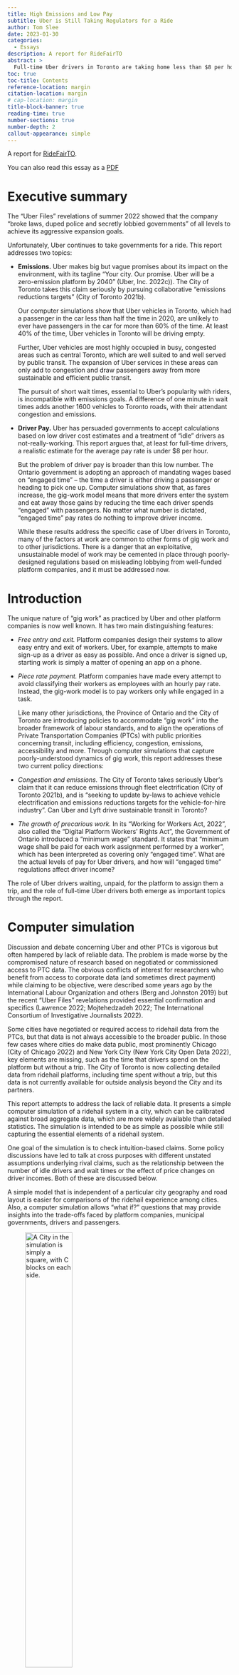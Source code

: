```yaml
---
title: High Emissions and Low Pay 
subtitle: Uber is Still Taking Regulators for a Ride
author: Tom Slee
date: 2023-01-30
categories:
  - Essays
description: A report for RideFairTO
abstract: >
  Full-time Uber drivers in Toronto are taking home less than $8 per hour. Computer simulations show that the Ontario government's claim to provide a minimum wage based on "engaged time" will do nothing to improve the lot of drivers. Further: Uber will always be an emissions-heavy approach to transit, as Uber drivers have passengers in the car for less than 60% of the time. The pursuit of ridehail convenience comes at the cost of more emissions: each minute cut from Uber wait times adds 1600 vehicles to Toronto roads. 
toc: true
toc-title: Contents
reference-location: margin
citation-location: margin
# cap-location: margin
title-block-banner: true
reading-time: true
number-sections: true
number-depth: 2
callout-appearance: simple
---
```


A report for [RideFairTO](https://ridefair.ca/).

::: callout-note
You can also read this essay as a [PDF](ridehail.pdf)
:::

# Executive summary {#executive-summary}

The "Uber Files" revelations of summer 2022 showed that the company "broke laws, duped police and secretly lobbied governments" of all levels to achieve its aggressive expansion goals.

Unfortunately, Uber continues to take governments for a ride. This report addresses two topics:

-   **Emissions.** Uber makes big but vague promises about its impact on the environment, with its tagline "Your city. Our promise. Uber will be a zero-emission platform by 2040" (Uber, Inc. 2022c)). The City of Toronto takes this claim seriously by pursuing collaborative "emissions reductions targets" (City of Toronto 2021b).

    Our computer simulations show that Uber vehicles in Toronto, which had a passenger in the car less than half the time in 2020, are unlikely to ever have passengers in the car for more than 60% of the time. At least 40% of the time, Uber vehicles in Toronto will be driving empty.

    Further, Uber vehicles are most highly occupied in busy, congested areas such as central Toronto, which are well suited to and well served by public transit. The expansion of Uber services in these areas can only add to congestion and draw passengers away from more sustainable and efficient public transit.

    The pursuit of short wait times, essential to Uber's popularity with riders, is incompatible with emissions goals. A difference of one minute in wait times adds another 1600 vehicles to Toronto roads, with their attendant congestion and emissions.

-   **Driver Pay.** Uber has persuaded governments to accept calculations based on low driver cost estimates and a treatment of "idle" drivers as not-really-working. This report argues that, at least for full-time drivers, a realistic estimate for the average pay rate is under \$8 per hour.

    But the problem of driver pay is broader than this low number. The Ontario government is adopting an approach of mandating wages based on "engaged time" -- the time a driver is either driving a passenger or heading to pick one up. Computer simulations show that, as fares increase, the gig-work model means that more drivers enter the system and eat away those gains by reducing the time each driver spends "engaged" with passengers. No matter what number is dictated, "engaged time" pay rates do nothing to improve driver income.

    While these results address the specific case of Uber drivers in Toronto, many of the factors at work are common to other forms of gig work and to other jurisdictions. There is a danger that an exploitative, unsustainable model of work may be cemented in place through poorly-designed regulations based on misleading lobbying from well-funded platform companies, and it must be addressed now.

# Introduction {#introduction}

The unique nature of "gig work" as practiced by Uber and other platform companies is now well known. It has two main distinguishing features:

-   *Free entry and exit.* Platform companies design their systems to allow easy entry and exit of workers. Uber, for example, attempts to make sign-up as a driver as easy as possible. And once a driver is signed up, starting work is simply a matter of opening an app on a phone.

-   *Piece rate payment.* Platform companies have made every attempt to avoid classifying their workers as employees with an hourly pay rate. Instead, the gig-work model is to pay workers only while engaged in a task.

    Like many other jurisdictions, the Province of Ontario and the City of Toronto are introducing policies to accommodate "gig work" into the broader framework of labour standards, and to align the operations of Private Transportation Companies (PTCs) with public priorities concerning transit, including efficiency, congestion, emissions, accessibility and more. Through computer simulations that capture poorly-understood dynamics of gig work, this report addresses these two current policy directions:

-   *Congestion and emissions.* The City of Toronto takes seriously Uber's claim that it can reduce emissions through fleet electrification (City of Toronto 2021b), and is "seeking to update by-laws to achieve vehicle electrification and emissions reductions targets for the vehicle-for-hire industry". Can Uber and Lyft drive sustainable transit in Toronto?

-   *The growth of precarious work.* In its "Working for Workers Act, 2022", also called the "Digital Platform Workers' Rights Act", the Government of Ontario introduced a "minimum wage" standard. It states that "minimum wage shall be paid for each work assignment performed by a worker", which has been interpreted as covering only "engaged time". What are the actual levels of pay for Uber drivers, and how will "engaged time" regulations affect driver income?

The role of Uber drivers waiting, unpaid, for the platform to assign them a trip, and the role of full-time Uber drivers both emerge as important topics through the report.

# Computer simulation {#computer-simulation}

Discussion and debate concerning Uber and other PTCs is vigorous but often hampered by lack of reliable data. The problem is made worse by the compromised nature of research based on negotiated or commissioned access to PTC data. The obvious conflicts of interest for researchers who benefit from access to corporate data (and sometimes direct payment) while claiming to be objective, were described some years ago by the International Labour Organization and others (Berg and Johnston 2019) but the recent "Uber Files" revelations provided essential confirmation and specifics (Lawrence 2022; Mojtehedzadeh 2022; The International Consortium of Investigative Journalists 2022).

Some cities have negotiated or required access to ridehail data from the PTCs, but that data is not always accessible to the broader public. In those few cases where cities do make data public, most prominently Chicago (City of Chicago 2022) and New York City (New York City Open Data 2022), key elements are missing, such as the time that drivers spend on the platform but without a trip. The City of Toronto is now collecting detailed data from ridehail platforms, including time spent without a trip, but this data is not currently available for outside analysis beyond the City and its partners.

This report attempts to address the lack of reliable data. It presents a simple computer simulation of a ridehail system in a city, which can be calibrated against broad aggregate data, which are more widely available than detailed statistics. The simulation is intended to be as simple as possible while still capturing the essential elements of a ridehail system.

One goal of the simulation is to check intuition-based claims. Some policy discussions have led to talk at cross purposes with different unstated assumptions underlying rival claims, such as the relationship between the number of idle drivers and wait times or the effect of price changes on driver incomes. Both of these are discussed below.

A simple model that is independent of a particular city geography and road layout is easier for comparisons of the ridehail experience among cities. Also, a computer simulation allows "what if?" questions that may provide insights into the trade-offs faced by platform companies, municipal governments, drivers and passengers.

![A City in the simulation is simply a square, with C blocks on each side.](fig1.png){#fig-1 width="50%"}

The ridehail simulation has three components, each of which is described below:

-   A geographical area. This is called a *City*, as most discussions about ridehail systems have focused on cities as the unit of comparison, but it need not be an actual "city".

-   Vehicles. These drive around the city, respond to trip requests, and carry passengers from the trip origin to the trip destination.

-   Trips. These start as trip requests, and have an origin and destination within the city.

## City {#city}

A city is represented as simply as possible: it is a square of uniformly-sized "blocks". The square is, however, "wrapped", so that a vehicle going off the top of the city appears at the bottom, and a vehicle going off the right of the city appears on the left. This is not as unrealistic as it may first appear: in the real world, drivers are not bound by city boundaries: some trips will go outside the city and some will come from the outside in, so the city can be thought of as an area with vehicles leaving and entering.

In this simplest model of a city, all locations are identical. A city with distinct zones is possible, and is described as an extension, below.

The unit of travel is a single block, and may be thought of as a distance, a time, or a combination of the two. It is often taken as a minute of travel time, but this is not a requirement.

## Vehicles {#vehicles}

Vehicles all drive at the same speed, and are always in one of three "phases", which are commonly used in discussions of ridehail systems.

-   In phase *P1* the driver is logged into a ridehail app, their vehicle is available for the platform to assigned it to trips, but they do not have an assigned trip. In this phase the vehicle drives randomly around the city. Vehicles in *P1* are also sometimes called "idle".

-   In phase *P2* the platform has assigned a vehicle to a trip, the vehicle has accepted the assignment, and it drives towards the trip origin by the shortest route to pick up the passenger. This route may involve going "off the edge" of the city and appearing at the opposite side. *P2* is sometimes called *en route* to picking up the passenger.

-   In phase *P3*, a vehicle has picked up one or more passengers and is driving by the shortest route to the destination. Evaluated across the whole driver population, the proportion of time drivers spend in *P3* is also called the *utilization rate* for the system.

Once a trip is complete, the vehicle returns to *P1*, waiting for the next trip request.

Two other phrases common in the industry are also used. The combination of *P1* and *P2* phases, when a driver has no passenger in the car, is sometimes referred to as *deadheading* time. The combination of *P2* and *P3* phases, when a driver is assigned to a trip (and is either *en route* or with a passenger), is sometimes called *engaged time*.

## Trips {#trips}

A trip has an *origin* and a *destination*. In the simplest simulation, each is chosen randomly from intersections in the city, except that the two locations cannot be the same.

Each vehicle can take only one trip at a time. This can represent one passenger or a group of passengers, but it does not include "shared trips" such as the Uber Pool service where passengers request trips separately but share a vehicle for some portion of the trip. Ridehail operators have repeatedly tried to introduce such systems but, even before Covid, such shared trips made up a small portion of the total trips, and even when a passenger requested an "Uber Pool" trip they often ended up not sharing the vehicle (Policy & Innovation Transportation Services 2019). The simulation focuses entirely on "UberX-like" systems.

From the passenger's point of view, trip time is in one of two phases: waiting or traveling. For randomly-selected trip origins and destinations, the average trip length in a city with *C* blocks along each side is *C/2*.

The "wait time" reported here, the time between placing a trip request and setting off to the destination, is different to that commonly used by Uber. With wait time defined as it is here, all the time of a trip (from request to arrival at the destination) is assigned to either waiting or travelling. For Uber, the wait time is the time elapsed until the driver appears at the location, but that leaves an unassigned "grey zone" period between driver arrival and the start of the trip, which may include time for the passenger to come out onto the street, time to find the vehicle (or for the driver to pick out the passenger), to possibly put luggage in the trunk, and to get in the vehicle.

## The simulation {#the-simulation}

Each simulation is a sequence of moves. In each move, vehicles travel one block, from one intersection to the next. A typical move involves the following events:

-   Any new trip requests are generated.

-   Available vehicles are assigned to trips. The trip is assigned to the nearest available vehicle in P1, and if there are multiple vehicles at the same distance from the trip origin, one is selected at random. Vehicles always accept trip assignments.

-   Vehicles move from one intersection to the next. For each vehicle, this involves choosing a direction and moving a block to the next intersection. For vehicles in P1, the direction is random; for vehicles in P2 and P3, the direction is towards the trip origin or destination, as applicable.

-   Any trip that reaches its destination terminates.

![A city of 20 by 20 blocks, showing 160 vehicles (triangles) in phases P1 (red), P2 (orange), and P3 (green). The red diamonds are trip origins, and the green circles are trip destinations.](fig2.png){#fig-2 width="70%"}

At the end of each move, the simulation records and optionally plots the state of each vehicle and statistics about the overall system (fraction of vehicles in each phase, for example). Figure 2 illustrates a simulation in progress.

This framework is sufficient to simulate a city with a fixed supply of vehicles, and fixed demand (rate of requests). For some of the results below, this is all that is needed. For some other topics, the simulation has to be extended.

## Extensions {#extensions}

The spirit of the simulation is to be as simple as possible, so that it can be calibrated using the very limited high-level public data available and so that it can be used comparatively. However, two extensions are necessary for some applications.

Many cities have a central "downtown" zone where the demand for ridehail traffic is high, surrounded by suburban areas where demand is lower. For example, 60% of trips in Metro Toronto originate within "Old Toronto" and East York, even though these two make up less than 20% of the total Metro area. This inhomogeneity is built into the model as two *zones*. A central zone has sides *C/2* (so, one quarter of the city's area) and has a higher rate of trip requests than the surrounding area, as shown in Figure 3 below. The trip destinations remain randomly distributed around the whole city. With an inhomogeneity of zero, the central zone is the same as the rest, with an inhomogeneity of one all trip requests take place in the central zone. In this way, and in the spirit of keeping the model as simple and parsimonious as possible, a single inhomogeneity parameter between zero and one captures the two zones.

![The red dots show the origin of trips in a small "two-zone" city if eight blocks. The central area has a higher demand than outlying suburbs.](fig3.png){#fig-3 width="50%"}

The second extension, discussed in the section on Engaged Time standards below, is to allow vehicles to enter and leave the system in response to price and demand.

The use of random locations for trip destinations implies an average trip length of *C/2* (regardless of inhomogeneity). To model an area where the average trip length may differ from this, a maximum trip length can be set, with trips distributed randomly over intersections within that distance.

## Implementation {#implementation}

The simulation is implemented in the Python programming language, and the code is available on GitHub [here](https://github.com/tomslee/ridehail) (Slee 2022b). It can be run as a desktop application from a command line but is also available at a web site, [here](https://tomslee.github.io/ridehail/lab/) (Slee 2022a).

Simulations using the desktop application are controlled by a configuration file, which at its simplest specifies the size of the city (number of blocks on each side), the base demand rate (number of trip requests each move), and the number of vehicles.

The simulation is also available at a web site, where the configuration is set in the browser. The simulation runs in the browser (not at a server), using the Pyodide python distribution (The Pyodide development team 2022), and is the same code as the desktop. The web site is currently a "laboratory", which allows experimentation but does not provide a way to save results. All results in this report are taken from desktop simulations.

## Simulating ridehail in Toronto {#simulating-ridehail-in-toronto}

Important data comes from a 2019 study by the City of Toronto and an update in 2021 (Policy & Innovation Transportation Services 2019, 2021). The November 2021 update chose Thursday Feb 6, 2020 as a representative day to assess the overall state of ridehail in Toronto, pre-pandemic (p25). Relevant statistics from this study are shown in Table 1.

| Quantity                                        |             Value |    Simulation |
|----------------------------------|------------------:|------------------:|
| Trips completed (R)                             | 193,902 (135/min) |        135 \* |
| Average trip length (L)                         |            8.13km | 20 minutes \* |
| Average vehicle speed (v)                       |           31 km/h |    30 km/h \* |
| Percent of time: Period 1 (available for trip)  |             40.5% |           40% |
| Percent of time: Period 2 (en-route to pick-up) |             11.2% |           12% |
| Percent of time: Period 3 (with passenger)      |             48.3% |           48% |
| Active vehicles (N)                             |              6200 |          6000 |

: Table 1: Statistics for Uber trips in Toronto on Feb 6, 2020. The values come from the City of Toronto study on platform transit companies.\
\* = input value

Metro Toronto has an area of 625 square kilometres (= 25km\*25 km). In the simulation it is represented as a 60 by 60 grid. Traffic speeds are taken as an average of 30 km/h (including all stops for pickups) so each block represents 50 seconds of travel. 55% of all trips start in a central zone, and the average trip length is 20 minutes.

Figure 4 shows that this simplified model can simulate an environment the scale of Toronto on a single laptop computer. It shows the results of several simulations, each with 135 trips per minute, or 200,000 in the whole day. The number of vehicles is varied, from 2000 to 10,000. The actual number of drivers on a given day will depend on the price set by the PTC, so each number of vehicles represents a possible outcome. Each simulation takes about ten minutes to reach a steady state, at which point we can take averages of the fraction of vehicles in each of the *P1*, *P2*, *P3* phases, along with average wait times.

The actual number of drivers (6000), utilization rate (48%), and *P2* value (12%) are captured well by the simulation as one of the possible states for a day with 200,000 trips in Toronto. (The wait time of 5.4 minutes is not comparable to Uber's definition, which leaves some time unaccounted for \-\-- see above). These particular values are the result of the price and commission set by Uber.

# Ride Hailing cannot provide low-emissions transit {#ride-hailing-cannot-provide-low-emissions-transit}

![Simulating Toronto: Wait times and vehicle phases for Feb 6, 2020. The figures at 6000 vehicles match the reported values for that day.](fig4.png){#fig-4 width="100%"}

Figure 4 highlights the trade-off at the heart of the ground transportation industry.

At the right side of the graph, the number of vehicles is very large (10,000) compared to the demand for trips. Relatively few vehicles are "engaged" in a trip, either driving a passenger (*P3*) or *en route* to pick up a passenger (*P2*). Instead, most drivers are unpaid, waiting for a trip request, in the *P1* phase. From a passenger's point of view, the situation is much better. Wait time is short (shown here as a fraction of the trip length *L*), as there is always an available vehicle nearby.

In the middle of the graph, around 6000 vehicles, the *P1* value is lower and the *P2* and *P3* values are higher than with 10,000 vehicles. Vehicles are busy more of the time, but passengers have to wait a bit longer for each trip.

Below 4000 vehicles, there are too few vehicles to keep up with demand. The *P1* value hits zero (drivers are *always* busy) but the wait time goes off the charts as drivers cannot keep up with demand. The system never reaches a steady state.

![The Australian Cycling Promotion Fund is one of several groups to have produced photos like this, showing the relative space efficiency of different modes of transport. This is reproduced from the Human Transit blog of Jarrett Walker.](fig5.jpg){#fig-5 width="100%"}

The tension between driver and passenger interests here is clear. Passengers want a short wait time, but this requires a high proportion of drivers waiting for a trip, not being paid.

## The limits of ridehail efficiency {#the-limits-of-ridehail-efficiency}

The Province of Ontario and the City of Toronto invest in public transit for many reasons. One is that private cars are always going to take more space and produce more emissions than public transit. Figure 5 shows a photo produced by Australia's Cycling Promotion Fund, which captures the geometry of the transit situation.

A trip by Uber is always going to produce even more emissions and take even more road space than a trip by a private car because Uber drivers spend half their time "deadheading'.

Uber claims it can resolve the tension by operating more efficiently and supporting a higher level of demand. Compared to taxis, whose numbers are regulated, Uber has consistently operated at higher levels of demand in major cities, but after almost ten years there is no evidence that the higher demand is the result of greater efficiency. Instead, the demand is produced mainly by lower prices, which in turn are a result of subsidised fares (Horan 2017). Uber's record of continuing losses is shown in Figure 6.

![Uber's losses over the last 7 years.](fig6.png){#fig-6 width="100%"}

It is true that with higher demand, a ridehail system can support a given wait time with fewer vehicles per trip: it generates higher utilization rates, but there are limits to this argument.

Figure 7 shows utilization rates and vehicles per trip (per minute) to sustain a six-minute wait time in a Toronto-like environment. It shows that an increase in demand does increase utilization, but there is a levelling off as demand increases. Even if the trip volume in Toronto were to increase to 200,000 per day (a 50% increase over the pre-pandemic numbers), the utilization rate would still increase to only 54% if wait time were kept at the same value.

Other cities, with New York City and San Francisco as outliers, have utilization rates (by time) of 50 to 60%.[^1] Toronto has a level of demand that is lower than Chicago, which may provide a reasonable upper bound to what can be expected of around 60%.

[^1]: Utilization rates measured by distance may be slightly larger, as drivers drive slower when not engaged in a trip.

| City    | Year | Time or distance? | Utilization rate |
|---------|------|-------------------|------------------|
| Chicago |      |                   |                  |
| Chicago |      |                   |                  |
| Boston  |      |                   |                  |
| Boston  |      |                   |                  |
|         |      |                   |                  |
|         |      |                   |                  |
|         |      |                   |                  |
|         |      |                   |                  |
|         |      |                   |                  |
|         |      |                   |                  |
|         |      |                   |                  |
|         |      |                   |                  |
|         |      |                   |                  |
|         |      |                   |                  |

: Table 2: Utilization rates for Uber in USA cities. Rates measured by distance will be higher than those measured by time as drivers cover more distance in a given time when engaged in a trip. 2019 valus are from an Uber-commissioned report by Fehr & Peers; 2017 values from a report by Bruce Schaller, and 2015 values from a report by Judd Cramer and Alan B. Krueger for the NBER. The 2020 values for Seattle come from reports by Hyman et al (2020a) and by Parrot & Reich (2020b).

There are two ways that utilization rates may exceed these estimates. The first is for the number of drivers to be limited, so that wait times are longer. The second is for trips to concentrate even more heavily into the high traffic central zone. But this central core is well served by mass transit, and any gain in ridehail trips would be achieved by taking riders away from mass transit and putting them in cars (Young, Allen, and Farber 2020), and adding to problems of congestion (Erhardt et al. 2019).

![The number of vehicles N and utilization rate P3 required to support a wait time of 6 minutes (w=0.30). While the utilization rate (P3) does increase with demand, the improvements level off as demand increases. Meanwhile, the number of vehicles required keeps growing (green line, at left).](fig7.png){#fig-7 width="100%"}

Without these changes, at least 40% of a vehicle's time will be spent deadheading. There is no efficient solution to emissions through ride hailing.

## Wait times: what is a minute worth? {#wait-times-what-is-a-minute-worth}

The short wait time has been one of the main reasons for Uber's popularity. But cities also need to ask how short wait times fit with other transit goals?

Figure 4, above, shows that a wait time of 6.4 minutes rather than 5.4 minutes would remove 1200 vehicles from the system, and increase utilization rate to 60%. If Uber seeks to reduce wait time by another minute, to 4.4 minutes, it will add another 2000 vehicles to Toronto roads, with their attendant congestion and emissions. As an average, we can say that each minute of reduced wait time adds 1600 vehicles to the streets of Toronto.

Uber could add thousands of empty vehicles to the streets of Toronto at a time when the city is looking to achieve a 65% reduction in transportation emissions by 2030 (City of Toronto 2021a). It is known that, broadly speaking, Uber competes with public transit for ridership (J. D. Hall, Palsson, and Price 2018).

To meet its environmental goals, the City of Toronto should limit the role of Uber and Lyft to services that are ancillary to, not competitive with, public transit.

# Full-time drivers earn less than \$8 per hour {#full-time-drivers-earn-less-than-8-per-hour}

The Ontario Government's Working for Workers Act seeks to provide a minimum wage for gig workers, including Uber drivers. This section estimates Uber driver pay. The following section shows that the Act will not improve the situation.

## Income calculation {#income-calculation}

We estimate that Uber driver pay in Toronto (pre-pandemic) for "full-time" drivers was \$7.90 per hour.

If passengers are charged an effective price per minute fare *p*, with the ridehail platform taking a fraction of that price as a commission (*m*), then driver gross income before expenses is their income from trips, multiplied by their utilization rate (the proportion of time spent driving passengers, *P~3~*)

$$I\  = \ P_{3}\ .\ p\ .\ (1\ –\ m)$$

Prices for a trip (again, pre-pandemic) were taken from taxi aggregation sites and media reports. These are Uber's "up-front" fare structure (Uber, Inc. 2022b). Of these, the base fare and booking fee go to Uber, and the company also takes a commission on the cost per minute and per km.

From these figures, the fare for the average 16-minute, 8 km ride would be

$$\$ 2.50\  + \ \$ 2.75\  + \ (16\ *\ \$ 0.18)\  + \ (8\ *\ \$ 0.81)\  = \ \$ 14.61$$

For pay purposes, this needs to be converted into a total fare per hour:

$$\$ 14.61\ *\ 60\ /\ 16\  = \ \$ 54.60$$

Uber reported its "take rate" for global mobility services in Q1 2020 as 23% (see the 2020 column in the quarterly earnings announcement for Q1 2021 "Take Rates" table (Uber, Inc. 2021)). Uber does not release its city-by-city take rates, and has become increasingly opaque as to the amount it takes, so this global estimate is the best available. Estimated average driver income while driving passengers (I~P3~), before costs, is therefore

$$I_{P3}\  = \ 77\%\ *\ \$ 54.60\  = \ \$ 42.04$$

Drivers are earning revenue only for the 48% of time that they are carrying passengers, this figure represents actual *hourly* income of

$$I\  = \ \$ 42.04\ *\ 0.48\  = \ \$ 20.18\ /\ \text{hour}$$

Drivers also have costs. These include fixed costs c~*f*~ (such as the purchase of a car), and marginal cost of operations *c~o~* (fuel, insurance, maintenance, cleaning, etc.).[^2] Revenue Canada gives a "reasonable per-kilometre allowance" of 55c per kilometre to account for fuel, insurance, maintenance and depreciation. Although ridehail drivers may have additional costs as a result of commercial insurance, additional cleaning fees, and driving predominantly in a low-speed urban environment, we adopt this figure.

[^2]: The distinction between fixed and marginal costs is not absolute, but depends on the timeframe under consideration. If a driver rents a car for a month, it becomes a fixed cost for that month (the rent will be paid, regardless of whether the driver drives or not). Considered over a longer time, the decision to rent a car in order to take part in ridehail is a marginal cost.

During the *P1* period ("available for trip"), drivers do drive less (although they may still run their engine even when parked, to run air conditioning in summer or heating in winter). From figures given in the Big Data report, we compute that drivers cover 0.3 times as many km per hour as when *en route* or driving with a passenger. With a speed of 31 km/h while in periods *P1* and *P2*, and an effective speed of 10km/h in *P1*, this translates into a cost of \$12.28 per hour.

The estimated driver net income (revenue - costs) for full-time Uber drivers is therefore:

$$I\  = \ \$ 20.18\  - \ \$ 12.28\  = \ \$ 7.90$$

## Inclusion of P1 time and costs {#inclusion-of-p1-time-and-costs}

Estimates of gig-work incomes have varied widely, with two major sources of disagreement: what expenses to count, and whether to include time between gigs ("*P1* time") as hours worked. For example, two competing reports on the situation in Seattle adopted different approaches (Hyman et al. 2020; Parrott and Reich 2020). This report makes a case for including all *P1* time, and for including a full set of driver costs, when the purpose is to provide a minimum wage.

Uber drivers range from the casual driver who uses a personal car for a few hours a week, to full-time drivers putting in over 40 hours per week and for whom the car is primarily a means of making money. There is certainly room for debate about whether the full cost of car ownership is appropriate to include for the casual driver, but here the topic is *minimum* wage, not average wage, and the focus needs to be on those full-time drivers for whom the full costs of vehicle ownership, depreciation and maintenance are part of the job. This set of full-time workers also includes drivers who split their time between gig work tasks (for example, meal delivery and ridehail), but spend a full working week as gig workers.

![In Chicago, full-time drivers (defined as those who drive over 275 trips per month), make up only about one in six drivers, but are responsible for over 40% of trips.](fig8.png){#fig-8 width="100%"}

Despite Uber's popular image as a platform for casual drivers, full-time drivers provide the core of the service. Figure 8, based on Chicago data (City of Chicago 2022), shows that full-time drivers provide between a third and a half of all trips.

There are a number of justifications for including the full *P1* time in the estimate of hours worked, especially for full-time drivers:

-   Drivers on *P1* time are contributing labour to the service that Uber provides by lowering the wait time for passengers. When a potential passenger opens the Uber app and sees available drivers in the area, that passenger is more likely to request a trip. The more such drivers there are, the better the service for passengers.

-   It has been suggested that drivers could abuse the *P1* time by signing on to the app with no intent of driving. But it is, after all, a choice by the platform to allow sign-on at any time: platforms could choose to respond to a login attempt with a message that "there are enough drivers on the platform at the moment: please try again later". Also: there is no suggestion that drivers be directly reimbursed for each hour they are online, simply that we recognise the time that they spend on the platform as work in our estimates of their income.

-   There is often a double standard from authors who question whether drivers on *P1* time are "really working". The authors of some studies, along with many other classes of worker, are paid for lunch breaks and occasional coffee breaks, but treat the time spent by Uber drivers with a new level of scrutiny. Many jobs involve work that is necessary, but which is not the specific task we are paid for: teachers and journalists are paid for preparation time; doctors and firefighters are paid to be available in case of emergency. Similarly, waiting for a trip, not to mention other chores such as car maintenance and cleaning, are essential parts of the service an Uber driver provides.

-   Multi-application use (a driver logged in to both Lyft and Uber apps) is also manageable. Again, there is not a suggestion that drivers be explicitly paid for their time logged in, just that their calculated income should reflect time available for work. De-duplication of multi-app use is a technical bookkeeping issue that could be solved at the provincial or platform level.

## Driver revenues: summary {#driver-revenues-summary}

In summary: driver revenues *for engaged time* in Toronto are already almost double the Ontario Government's "minimum wage for engaged time", yet the estimated *real hourly income* is \$7.90 / hr: below minimum wage.

If drivers earned the government's proposed minimum revenue of \$15/hour while "engaged", and taking "engaged" to be either P1 or P2 time, then the average hourly income would be negative:

$$\$ 15\  \times \ (0.48 + 0.11)\  - \ \$ 12.28\  = \  - \$ 3.43\ $$

The estimates here reflect the pre-pandemic situation. The post-pandemic world is yet to settle out. The "great resignation" in the US (to a lesser extent in Canada) has meant that workers are reluctant to return to some industries, including ride-hail. This reluctance means that there are fewer drivers on the streets at any given price, and so those actually driving will earn more. 

# "Engaged time" standards do not work for gig workers {#engaged-time-standards-do-not-work-for-gig-workers}

The approach of the Digital Platform Workers' Rights Act (Legislative Assembly of Ontario 2022) to a "right to minimum wage" for gig-workers fails, not just because the numbers are too low, but because the principle of addressing only "engaged time" is mistaken.

The question of "engaged time" wage extends far beyond Ontario. Seattle recently introduced a minimum wage for Uber drivers based on engaged time (Herbold and Lewis 2022). In its "Frequently Asked Questions -- Worker Protections", Uber UK explains its approach to the National Living Wage (Uber, Inc. 2022a):

> You earn the National Living Wage from the time you accept a trip on the app to the point at which the trip is completed: this is called the engaged time. 
>
> Time waiting for a trip to be offered to you is not included in your National Living Wage calculation. This is because there is no requirement to accept any trips during this period. 
>
> This allows you the flexibility to manage your time as you wish.

## Entry and exit {#entry-and-exit}

In the gig-economy business model, drivers can enter and exit at any time, by signing into or out of the PTC smartphone application.

The computer simulation was extended to include driver entry and exit, to illustrate the lack of impact of "engaged time" pay rates, as follows.

Driver net income is calculated as above

$$I\  = \ P_{3}\ .\ p\ .\ (1\ –\ m)\  - \ c_{o}$$

This income is compared to a *reservation wage* (*c~w~*): the after-expenses income a driver must make for driving to be worthwhile. This is the \$7.90 per hour calculated in the previous section.

In a simulation, the average driver income for the system as a whole is tracked, based on the entered price, commission, and costs (which all stay constant for a simulation), and also on the observed utilization rate *P3.* If this average income is greater than the reservation wage, then there is money to be made by drivers, and more vehicles enter the system. If the average income is less than the reservation wage, then for some drivers it is not worth their time to be driving and they leave the system. Over time, the system equilibrates to a steady state where drivers are earning the reservation wage after expenses.

## Pay is not affected by fare changes {#pay-is-not-affected-by-fare-changes}

!["Before" and "After" a change in fare. While the change affects the number of vehicles and passenger wait times, driver income does not change.](fig9.png){#fig-9 width="100%"}

As Uber and other gig-economy platforms do not limit driver supply, a rise in "engaged time" pay increases the number of drivers on the platform, but does not translate into increased earnings for individual drivers.

Figure 9 shows the results of the simulation. The bar on the left of each chart is a reference simulation that describes an environment similar to (but scaled down from) Toronto's, with 1578 drivers spending, on average, 52% of their time with-passenger (*P3*), and earning \$8.80/hour after expenses. Passengers are waiting an average of 4.9 minutes for their trip.

After a 25% fare raise, the number of vehicles increases by 25%, to 1956. Drivers now spend only 41% of their time with passengers, and their income is essentially unchanged to within the precision of the simulation (\$8.40 instead of \$8.80 per hour). These additional unpaid drivers do enable Uber to deliver shorter wait times, down to 4.1 minutes.

If Uber raises prices while keeping their commission the same, more drivers find it worth their while to drive, attracted by the prospect of higher pay for each trip. But more drivers mean more competition for trips, and more unpaid idle time. At equilibrium, the competition eats away all the gains of the increased fare, and the pay of the average driver is unchanged by the price hike. There are more drivers, but they earn the same as before.

It may seem contradictory to claim that Uber has been subsidising drivers by taking losses, but that pay remains low. The distinct nature of gig work is that low prices (trip subsidies) do attract more drivers to the platform, but do not end up increasing the pay rate for individual drivers.

## Model validation {#model-validation}

A recent study from California provides validation of the model's findings (McCullough et al. 2022). There, a platform-company funded ballot initiative (Proposition 22) at least temporarily classified ride-hail drivers as independent contractors, ensuring that compensation and benefits were based on engaged time rather than hours worked. The National Equity Atlas partnered with a drivers' union, Rideshare Drivers United, to obtain real-time measures of earnings and benefits in key markets. They found that drivers took home, on average, net earnings of US\$6.20 per hour; half that amount if drivers had to pay health benefits out of pocket. Only 10% of drivers were able to access the company's portable health benefits plan, as eligibility was set at a minimum of 25 hours engaged time per week.

The insensitivity of driver income to the fare per trip is consistent with research from Uber itself (J. V. Hall, Horton, and Knoepﬂe 2021). With minor differences, the same principle applies to other "gig-economy" platforms, whether it is meal delivery, food delivery, or another task. The "engaged rate" has little to do with the actual hourly rate. Workers in a gig-economy model can never advance so long as entry and exit is free.

# Conclusions {#conclusions}

Currently, regulators erroneously assume the fraction of "engaged" time is fixed; as our model shows, it is a dynamic variable, such that as pay for engaged time increases, the proportion of time spent engaged decreases.

Free entry and exit, coupled with a large proportion of unpaid time, makes gig work unique. Uber drivers are just the first wave of gig workers whose standard of living needs to be addressed. Fitting Uber, and other gig-work platforms, into provincial labour standards and City of Toronto sustainability goals demands that the "deadheading" phase that is essential to the gig-work business model be addressed.

Uber has an incentive to provide large numbers of idle drivers: idle drivers provide low wait times and drive demand. The company has levers, from its price and commission choices to other tactics such as "gamification" and opaque and erratic pay practices, to keep drivers on the platform even at low pay. The fact that Uber continues to lose money shows that its popularity is a result of subsidy, not efficiency.

For the City of Toronto to address its broad goals of efficient and low-emission mass transit, it must abandon the idea that Uber can be a large component of this system. Taxi-type services (platform-mediated or not) certainly have a role to play in the urban transportation mix. However, as an inherently inefficient and high-emission competitor to public transit, the City must accept that it has a limited role in a healthy urban environment. The City must resume responsibility for establishing those limits, rather than delegating this oversight to the platforms themselves.

If minimum pay regulations to implement the Ontario Government's Act are to improve the lot of Uber drivers and other gig workers, they must take account of all the time a driver spends on the platform, not just "engaged time".

## The contagion problem {#the-contagion-problem}

The arguments in this report are not limited to Uber drivers. In Ontario and around the world, the number of workers employed by platform companies - either part-time or full-time - is expanding.  Platforms now offer gigs across economic sectors, beyond food delivery, transportation and logistics to skilled trades, software development, education and, closer to home, a range of health care positions, from emergency room nurses to Personal Support Workers. 

Enshrining the concept of "engaged time" into law could accelerate the transformation of full-time jobs into precarious day labour or piecework, eroding the traditional minimum wage standards.   It is perhaps no accident that then-Minister of Labour Monte McNaughton announced Ford's "ground-breaking" minimum wage "protection" for gig workers only a day after a Ministry of Labour decision ordered back pay for unengaged time for a platform-based delivery driver in a landmark wage theft case.

## Better paths forward {#better-paths-forward}

There are better paths forward for gig workers, opening up the possibility of a better wage. Here are some examples.

1.  *Real hourly pay for gig workers (the EU model).* In several European countries, Gig employers have begun paying gig workers at hourly rates, as legal and regulatory frameworks evolve. Just Eat, for example, uses employee models in countries where required (certain jurisdictions in continental Europe, Israel, parts of the UK), while in other jurisdictions they list drivers as independent contractors (Just Eat Takeaway.com 2021). In Norway, Foodora delivery drivers working more than 10 hours per week were able to negotiate real hourly rates (not just for engaged time) with extra pay per delivery (Eurofound 2022).  Scheduling deliveries remains the responsibility of the employer - who is thus incentivized to minimise unengaged/wait time (Butler 2021). 

2.  *Restrict supply to meet demand (the New York City model).* In the wake of driver protests, New York adopted a series of regulations in 2018 to accomplish a minimum pay standard for all for-hire vehicles, to ensure drivers took home at least \$17.22 per hour after expenses (r[ecently raised by 5.3%](https://gothamist.com/news/it-will-take-care-of-our-family-nycs-for-hire-vehicle-drivers-get-53-raise)).  New licenses were paused and the City's Taxi and Limousine Commission assesses every six months whether additional licenses are needed, issuing new licenses for the first time in four years in August 2022 (restricted to electric vehicles). Per minute and per mile rates based on recent estimates of engaged time, [measured and adjusted approximately every six months](https://www1.nyc.gov/site/tlc/about/driver-pay-rates.page). Wait times remain well within the 4.5 to 6.6 minute range considered acceptable by the City (NYC Taxi and Limousine Commission 2022).

# The author {#the-author}

*Tom Slee has a PhD in theoretical chemistry, and has worked in the software industry for 30 years. His interest in what was then called the Sharing Economy led to the publication of "What's Yours is Mine: Against the Sharing Economy" (OR Books, 2016), which was translated into seven languages. A data-driven investigation of Airbnb was reported in the New York Times* *(Bromwich 2016). He lives and works in Waterloo, Ontario.*

# Bibliography {#bibliography}

Berg, Janine, and Hannah Johnston. 2019. "Too Good to Be True? A Comment on Hall and Krueger's Analysis of the Labor Market for Uber's Driver-Partners." *ILR Review* 72(1): 39--68.

Bromwich, Jonah Engel. 2016. "Airbnb Purged New York Listings to Create a Rosier Portrait, Report Says." *The New York Times*. https://www.nytimes.com/2016/02/12/business/airbnb-purged-new-york-listings-to-create-a-rosier-portrait-report-says.html (October 28, 2022).

Butler, Sarah. 2021. "Just Eat to Offer 1,500 Liverpool Couriers Minimum Hourly Rate and Sick Pay." *The Guardian*. https://www.theguardian.com/business/2021/apr/21/just-eat-to-offer-1500-liverpool-couriers-minimum-hourly-rate-and-sick-pay (October 27, 2022).

City of Chicago. 2022. "Transportation Network Providers - Trips." *Chicago Data Portal*. https://data.cityofchicago.org/Transportation/Transportation-Network-Providers-Trips/m6dm-c72p (August 16, 2022).

City of Toronto. 2021a. *TransformTO Net Zero Strategy: A Climate Action Pathway to 2030 and Beyond*.

---------. 2021b. *Update on Outstanding Vehicle-for-Hire Directives*. http://app.toronto.ca/tmmis/viewAgendaItemHistory.do?item=2021.GL27.19 (August 13, 2022).

Erhardt, Gregory D. et al. 2019. "Do Transportation Network Companies Decrease or Increase Congestion?" *Science Advances* 5(5): eaau2670.

Eurofound. 2022. "Collective agreement between Foodora and the United Federation of Trade Unions (Fellesforbundet)." https://www.eurofound.europa.eu/fi/data/platform-economy/initiatives/collective-agreement-between-foodora-and-the-united-federation-of-trade-unions-fellesforbundet (October 27, 2022).

Hall, Jonathan D., Craig Palsson, and Joseph Price. 2018. "Is Uber a Substitute or Complement for Public Transit?" *Journal of Urban Economics* 108: 36--50.

Hall, Jonathan V, John J Horton, and Daniel T Knoepﬂe. 2021. "Pricing in Designed Markets: The Case of Ride-Sharing.": 54.

Herbold, Lisa, and Andrew Lewis. 2022. "PayUp Legislation - Council \| Seattle.Gov." *Seattle City Council*. https://www.seattle.gov/council/issues/payup (October 28, 2022).

Horan, Hubert. 2017. *Will the Growth of Uber Increase Economic Welfare?* Rochester, NY: Social Science Research Network. SSRN Scholarly Paper. https://papers.ssrn.com/abstract=2933177 (September 19, 2018).

Hyman, Louis et al. 2020. "Platform Driving In Seattle." https://ecommons.cornell.edu/handle/1813/74305 (October 4, 2021).

Just Eat Takeaway.com. 2021. *Annual Report 2021*. Just Eat Takeaway.com. https://s3.eu-central-1.amazonaws.com/takeaway-corporatewebsite-dev/JET-JV2021-080322.pdf#page=7 (October 27, 2022).

Lawrence, Felicity. 2022. "Uber Paid Academics Six-Figure Sums for Research to Feed to the Media." *The Guardian*. https://www.theguardian.com/news/2022/jul/12/uber-paid-academics-six-figure-sums-for-research-to-feed-to-the-media (August 7, 2022).

Legislative Assembly of Ontario. 2022. *Working for Workers Act, 2022*. https://www.ola.org/en/legislative-business/bills/parliament-42/session-2/bill-88 (August 7, 2022).

McCullough, Eliza et al. 2022. *Prop 22 Depresses Wages and Deepens Inequities for California Workers*. National Equity Atlas. https://nationalequityatlas.org/prop22-paystudy (October 27, 2022).

Mojtehedzadeh, Sara. 2022. "The Uber Files: A Kill Switch, Intense Lobbying and Driver Exploitation. Leaked Documents Reveal 'Cutthroat' Tactics That Built Ride-Hailing Empire." *The Toronto Star*. https://www.thestar.com/news/investigations/2022/07/10/uber-files-reveal-playbook-that-fueled-ride-share-firms-rise.html (August 13, 2022).

New York City Open Data. 2022. "Uber Data." *New York City Open Data*. https://data.cityofnewyork.us/Transportation/uber-Data/gre9-vvjv (August 16, 2022).

NYC Taxi and Limousine Commission. 2022. *August 2022 For-Hire Vehicle License Review*. New York City Taxi and Limousine Commission and Department of Transportation. https://www1.nyc.gov/assets/tlc/downloads/pdf/license-pause-report-2022-08.pdf (October 27, 2022).

Parrott, James A., and Michael Reich. 2020. *A Minimum Compensation Standard for Seattle TNC Drivers*. Cnter for New York City Affairs. https://irle.berkeley.edu/files/2020/07/Parrott-Reich-Seattle-Report_July-2020.pdf (October 4, 2021).

Policy & Innovation Transportation Services. 2019. *The Transportation Impacts of Vehicle-for-Hire in the City of Toronto*. City of Toronto. https://www.toronto.ca/wp-content/uploads/2019/06/96c7-Report_v1.0_2019-06-21.pdf (December 16, 2021).

---------. 2021. *The Transportation Impacts of Vehicle-for-Hire in the City of Toronto: October 2018 to July 2021*. City of Toronto. https://www.toronto.ca/wp-content/uploads/2021/11/98cd-VFHTransportationImpacts2021-11-23.pdf (December 16, 2021).

Slee, Tom. 2022a. "Ridehail Laboratory." https://tomslee.github.io/ridehail/lab/ (August 7, 2022).

---------. 2022b. "Ridehail Simulation." https://github.com/tomslee/ridehail (August 7, 2022).

The International Consortium of Investigative Journalists. 2022. "The Uber Files." https://www.icij.org/investigations/uber-files/ (August 7, 2022).

The Pyodide development team. 2022. "Pyodide/Pyodide." https://doi.org/10.5281/zenodo.5156931 (August 7, 2022).

Uber, Inc. 2021. "Uber Announces Results for First Quarter 2021." https://investor.uber.com/news-events/news/press-release-details/2021/Uber-Announces-Results-for-First-Quarter-2021/ (October 27, 2022).

---------. 2022a. "Frequently Asked Questions - Worker Protections." *Uber Blog*. https://www.uber.com/blog/driver-worker-faq/ (October 28, 2022).

---------. 2022b. "How Are Fares Calculated? - Uber Help." *Uber*. https://help.uber.com/riders/article/how-are-fares-calculated-?nodeId=d2d43bbc-f4bb-4882-b8bb-4bd8acf03a9d (October 27, 2022).

---------. 2022c. "Our Road to Zero Emissions." *Uber*. https://www.uber.com/ca/en/about/sustainability/ (November 29, 2021).

Young, Mischa, Jeff Allen, and Steven Farber. 2020. "Measuring When Uber Behaves as a Substitute or Supplement to Transit: An Examination of Travel-Time Differences in Toronto." *Journal of Transport Geography* 82: 102629.
